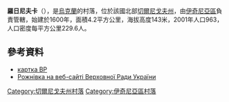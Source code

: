 {{coord|50|56|27|N|32|32|43|E|scale:100000|display=title}}

'''羅日尼夫卡'''（{{lang-uk|Рожнівка}}），是[[烏克蘭|烏克蘭]]的村落，位於該國北部[[切爾尼戈夫州|切爾尼戈夫州]]，由[[伊奇尼亞區|伊奇尼亞區]]負責管轄，始建於1600年，面積4.2平方公里，海拔高度143米，2001年人口963，人口密度每平方公里229.6人。

==參考資料==
* [http://w1.c1.rada.gov.ua/pls/z7503/A005?rdat1=23.11.2011&rf7571=39997 картка ВР]
* [http://w1.c1.rada.gov.ua/pls/z7503/A005?rdat1=23.11.2011&rf7571=39997 Рожнівка на веб-сайті Верховної Ради України]

[[Category:切爾尼戈夫州村落|Category:切爾尼戈夫州村落]]
[[Category:伊奇尼亞區村落|Category:伊奇尼亞區村落]]


{{Chernihiv-geo-stub}}